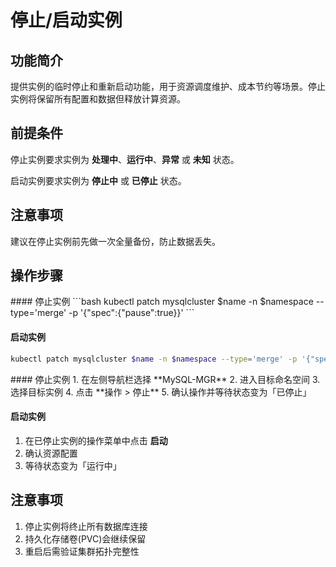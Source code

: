 # 停止/启动实例

## 功能简介
提供实例的临时停止和重新启动功能，用于资源调度维护、成本节约等场景。停止实例将保留所有配置和数据但释放计算资源。

## 前提条件
停止实例要求实例为 **处理中**、**运行中**、**异常** 或 **未知** 状态。

启动实例要求实例为 **停止中** 或 **已停止** 状态。

## 注意事项
建议在停止实例前先做一次全量备份，防止数据丢失。

## 操作步骤
<Tabs>
<Tab label="命令行操作">
#### 停止实例
```bash
kubectl patch mysqlcluster $name -n $namespace --type='merge' -p '{"spec":{"pause":true}}'
```

#### 启动实例 
```bash
kubectl patch mysqlcluster $name -n $namespace --type='merge' -p '{"spec":{"pause":false}}'
```
</Tab>

<Tab label="界面操作">
#### 停止实例
1. 在左侧导航栏选择 **MySQL-MGR**
2. 进入目标命名空间
3. 选择目标实例
4. 点击 **操作 > 停止**
5. 确认操作并等待状态变为「已停止」

#### 启动实例
1. 在已停止实例的操作菜单中点击 **启动**
2. 确认资源配置
3. 等待状态变为「运行中」
</Tab>
</Tabs>

## 注意事项
1. 停止实例将终止所有数据库连接
2. 持久化存储卷(PVC)会继续保留
3. 重启后需验证集群拓扑完整性

